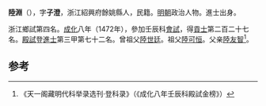 '''陸淵'''（{{bd|1435年||？}}），字'''子澄'''，浙江紹興府餘姚縣人，民籍。[[明朝|明朝]]政治人物。進士出身。

浙江鄉試第四名。[[成化|成化]]八年（1472年），參加壬辰科[[會試|會試]]，得[[貢士|貢士]]第二百二十七名。[[殿試|殿試]]登[[進士|進士]]第三甲第七十二名。曾祖父[[陸世廷|陸世廷]]。祖父[[陸可恒|陸可恒]]。父亲[[陸友智|陸友智]]<ref>《天一阁藏明代科举录选刊·登科录》（《成化八年壬辰科殿試金榜》）</ref>。

==参考==
{{reflist}}
{{明朝人物小作品}}
{{成化八年壬辰科殿試金榜}}